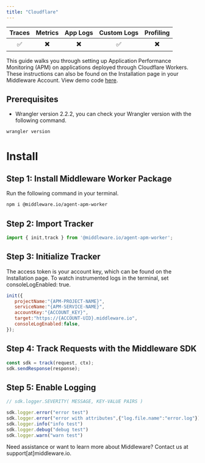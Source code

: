 ```yaml
---
title: "Cloudflare"
---
```


| Traces | Metrics | App Logs | Custom Logs | Profiling |
| :----: | :-----: | :------: | :---------: | :-------: |
| ✅ | ✖️ | ✖️ | ✅ | ✖️ |

This guide walks you through setting up Application Performance Monitoring (APM) on applications deployed through Cloudflare Workers. These instructions can also be found on the Installation page in your Middleware Account. View demo code [here](https://github.com/middleware-labs/demo-apm/tree/master/cloudflare).

## Prerequisites
* Wrangler version 2.2.2, you can check your Wrangler version with the following command.
```bash Shell
wrangler version
```

# Install

## Step 1: Install Middleware Worker Package
Run the following command in your terminal.
```bash Shell
npm i @middleware.io/agent-apm-worker 
```

## Step 2: Import Tracker
```javascript JavaScript
import { init,track } from '@middleware.io/agent-apm-worker';
```

## Step 3: Initialize Tracker

The access token is your account key, which can be found on the Installation page. To watch instrumented logs in the terminal, set consoleLogEnabled: true.
```javascript JavaScript
init({
   projectName:"{APM-PROJECT-NAME}",
   serviceName:"{APM-SERVICE-NAME}",
   accountKey:"{ACCOUNT_KEY}",
   target:"https://{ACCOUNT-UID}.middleware.io",
   consoleLogEnabled:false,
});
```

## Step 4: Track Requests with the Middleware SDK
```javascript JavaScript
const sdk = track(request, ctx);
sdk.sendResponse(response);
```  

## Step 5: Enable Logging

```javascript JavaScript
// sdk.logger.SEVERITY( MESSAGE, KEY-VALUE PAIRS )

sdk.logger.error("error test")
sdk.logger.error("error with attributes",{"log.file.name":"error.log"})
sdk.logger.info("info test")
sdk.logger.debug("debug test")
sdk.logger.warn("warn test")
```

<Note> Need assistance or want to learn more about Middleware? Contact us at support[at]middleware.io. </Note>
